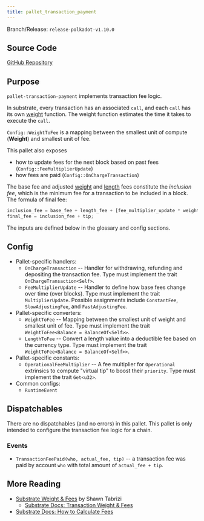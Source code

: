```yaml
---
title: pallet_transaction_payment
---
```


Branch/Release: `release-polkadot-v1.10.0`

## Source Code

[GitHub Repository](https://github.com/paritytech/polkadot-sdk/blob/release-polkadot-v1.10.0/substrate/frame/transaction-payment/src/lib.rs)

## Purpose

`pallet-transaction-payment` implements transaction fee logic.

In substrate, every transaction has an associated `call`, and each `call` has its own [weight](/substrate-runtimes/glossary#weight) function. The weight function estimates the time it takes to execute the `call`.

`Config::WeightToFee` is a mapping between the smallest unit of compute (**Weight**) and smallest unit of fee.

This pallet also exposes
- how to update fees for the next block based on past fees (`Config::FeeMultiplierUpdate`)
- how fees are paid (`Config::OnChargeTransaction`)

The base fee and adjusted [weight](/substrate-runtimes/glossary#weight-fee) and [length](/substrate-runtimes/glossary#length-fee) fees constitute the _inclusion fee_, which is the minimum fee for a transaction to be included in a block. The formula of final fee:
```rust
inclusion_fee = base_fee + length_fee + [fee_multiplier_update * weight_fee];
final_fee = inclusion_fee + tip;
```
The inputs are defined below in the glossary and config sections.

## Config

* Pallet-specific handlers:
  * `OnChargeTransaction` -- Handler for withdrawing, refunding and depositing the transaction fee. Type must implement the trait  `OnChargeTransaction<Self>`.
  * `FeeMultiplierUpdate` -- Handler to define how base fees change over time (over blocks). Type must implement the trait `MultiplierUpdate`. Possible assignments include `ConstantFee`, `SlowAdjustingFee`, and  `FastAdjustingFee`.
* Pallet-specific converters:
  * `WeightToFee` -- Mapping between the smallest unit of weight and smallest unit of fee. Type must implement the trait `WeightToFee<Balance = BalanceOf<Self>>`.
  * `LengthToFee` -- Convert a length value into a deductible fee based on the currency type. Type must implement the trait `WeightToFee<Balance = BalanceOf<Self>>`.
* Pallet-specific constants:
  * `OperationalFeeMultiplier` -- A fee multiplier for `Operational` extrinsics to compute "virtual tip" to boost their `priority`. Type must implement the trait `Get<u32>`.
* Common configs:
  * `RuntimeEvent`

## Dispatchables

There are no dispatchables (and no errors) in this pallet. This pallet is only intended to configure the transaction fee logic for a chain.

### Events

* `TransactionFeePaid(who, actual_fee, tip)` -- a transaction fee was paid by account `who` with total amount of `actual_fee + tip`.

## More Reading

* [Substrate Weight & Fees](https://www.shawntabrizi.com/blog/substrate/substrate-weight-and-fees/) by Shawn Tabrizi
  * [Substrate Docs: Transaction Weight & Fees](https://docs.substrate.io/build/tx-weights-fees/)
* [Substrate Docs: How to Calculate Fees](https://docs.substrate.io/reference/how-to-guides/weights/calculate-fees/#:~:text=Weight%20fee%20%2D%20A%20fee%20calculated,change%20as%20the%20chain%20progresses)
